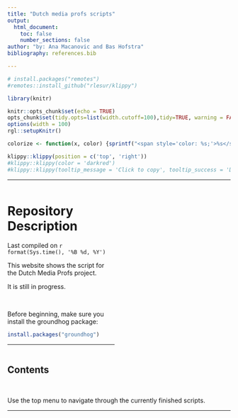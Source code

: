 ```yaml
---
title: "Dutch media profs scripts"
output:
  html_document:
    toc: false
    number_sections: false
author: "by: Ana Macanovic and Bas Hofstra"
bibliography: references.bib

---
```



```r
# install.packages("remotes")
#remotes::install_github("rlesur/klippy")
``` 

```r
library(knitr)

knitr::opts_chunk$set(echo = TRUE)
opts_chunk$set(tidy.opts=list(width.cutoff=100),tidy=TRUE, warning = FALSE, message = FALSE,comment = "#>", cache=TRUE, class.source=c("test"), class.output=c("test2"))
options(width = 100)
rgl::setupKnitr()

colorize <- function(x, color) {sprintf("<span style='color: %s;'>%s</span>", color, x) }

```

```r
klippy::klippy(position = c('top', 'right'))
#klippy::klippy(color = 'darkred')
#klippy::klippy(tooltip_message = 'Click to copy', tooltip_success = 'Done')
```


----

:::::::::::::: {.columns}
::: {.column width="80%"}

# Repository Description
Last compiled on `r format(Sys.time(), '%B %d, %Y')`  

This website shows the script for the Dutch Media Profs project.

It is still in progress.

<br>

Before beginning, make sure you install the groundhog package:
```r
install.packages("groundhog")
```


----


:::
::: {.column width="80%"}


:::
::::::::::::::



## Contents

<br>

Use the top menu to navigate through the currently finished scripts.


----






